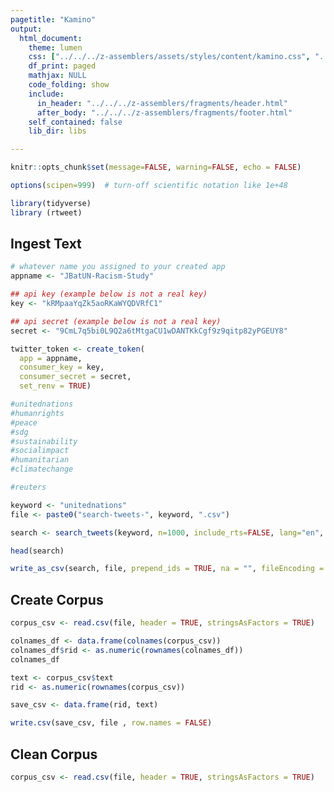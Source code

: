 ```yaml
---
pagetitle: "Kamino"
output: 
  html_document:
    theme: lumen
    css: ["../../../z-assemblers/assets/styles/content/kamino.css", "../../../z-assemblers/assets/icons/line-awesome/css/line-awesome.css"]
    df_print: paged
    mathjax: NULL
    code_folding: show
    include:
      in_header: "../../../z-assemblers/fragments/header.html"
      after_body: "../../../z-assemblers/fragments/footer.html"
    self_contained: false
    lib_dir: libs

---
```


```r
knitr::opts_chunk$set(message=FALSE, warning=FALSE, echo = FALSE)

options(scipen=999)  # turn-off scientific notation like 1e+48

library(tidyverse)
library (rtweet)

```

## Ingest Text


```r

# whatever name you assigned to your created app
appname <- "JBatUN-Racism-Study"

## api key (example below is not a real key)
key <- "kRMpaaYqZk5aoRKaWYQDVRfC1"

## api secret (example below is not a real key)
secret <- "9CmL7q5bi0L9Q2a6tMtgaCU1wDANTKkCgf9z9qitp82yPGEUY8"

twitter_token <- create_token(
  app = appname,
  consumer_key = key,
  consumer_secret = secret,
  set_renv = TRUE)


```


```r

#unitednations 
#humanrights 
#peace 
#sdg 
#sustainability
#socialimpact
#humanitarian 
#climatechange

#reuters

keyword <- "unitednations"
file <- paste0("search-tweets-", keyword, ".csv")

search <- search_tweets(keyword, n=1000, include_rts=FALSE, lang="en", retryonratelimit = TRUE)

head(search)

write_as_csv(search, file, prepend_ids = TRUE, na = "", fileEncoding = "UTF-8")


```



## Create Corpus


```r

corpus_csv <- read.csv(file, header = TRUE, stringsAsFactors = TRUE)

colnames_df <- data.frame(colnames(corpus_csv))
colnames_df$rid <- as.numeric(rownames(colnames_df))
colnames_df

text <- corpus_csv$text
rid <- as.numeric(rownames(corpus_csv))

save_csv <- data.frame(rid, text)

write.csv(save_csv, file , row.names = FALSE)

```


## Clean Corpus

```r

corpus_csv <- read.csv(file, header = TRUE, stringsAsFactors = TRUE)

```

